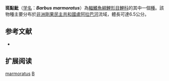 {{Speciesbox 
| taxon = Barbus marmoratus
| status = LC
| status_system = IUCN3.1
| authority = [[David_&_Poll|David & Poll]], 1937
| synonyms = *''Barbus rhinoceros''<br /><small>Copley, 1938</small>
}}

'''斑點魮'''（[[学名|学名]]：'''''Barbus marmoratus'''''）為[[輻鰭魚綱|輻鰭魚綱]][[鯉形目|鯉形目]][[鯉科|鯉科]]的其中一個[[種|種]]。該物種主要分布於[[非洲|非洲]][[剛果民主共和國|剛果民主共和國]][[盧阿拉巴河|盧阿拉巴河]]流域，體長可達6.5公分。

== 参考文献 ==
*{{FishBase_species|genus=Barbus|species=marmoratus|year=2011|month=12}}

== 扩展阅读 ==
{{refbegin}}
{{wikispecies-inline|Barbus marmoratus|斑點魮}}
{{refend}}
{{Taxonbar|from=Q967628}}

[[Category:魮屬|marmoratus]]
[[Category:1937年描述的鱼类|B]]

{{魚類小作品}}